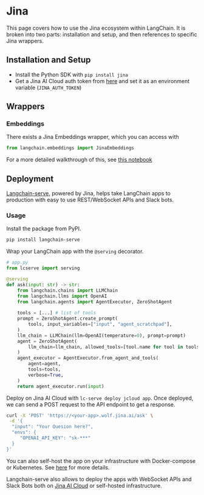 # Jina

This page covers how to use the Jina ecosystem within LangChain.
It is broken into two parts: installation and setup, and then references to specific Jina wrappers.

## Installation and Setup
- Install the Python SDK with `pip install jina`
- Get a Jina AI Cloud auth token from [here](https://cloud.jina.ai/settings/tokens) and set it as an environment variable (`JINA_AUTH_TOKEN`)

## Wrappers

### Embeddings

There exists a Jina Embeddings wrapper, which you can access with 
```python
from langchain.embeddings import JinaEmbeddings
```
For a more detailed walkthrough of this, see [this notebook](/docs/integrations/text_embedding/jina.html)

## Deployment

[Langchain-serve](https://github.com/jina-ai/langchain-serve), powered by Jina, helps take LangChain apps to production with easy to use REST/WebSocket APIs and Slack bots. 

### Usage

Install the package from PyPI. 

```bash
pip install langchain-serve
```

Wrap your LangChain app with the `@serving` decorator. 

```python
# app.py
from lcserve import serving

@serving
def ask(input: str) -> str:
    from langchain.chains import LLMChain
    from langchain.llms import OpenAI
    from langchain.agents import AgentExecutor, ZeroShotAgent
    
    tools = [...] # list of tools
    prompt = ZeroShotAgent.create_prompt(
        tools, input_variables=["input", "agent_scratchpad"],
    )
    llm_chain = LLMChain(llm=OpenAI(temperature=0), prompt=prompt)
    agent = ZeroShotAgent(
        llm_chain=llm_chain, allowed_tools=[tool.name for tool in tools]
    )
    agent_executor = AgentExecutor.from_agent_and_tools(
        agent=agent, 
        tools=tools, 
        verbose=True,
    )
    return agent_executor.run(input)
```

Deploy on Jina AI Cloud with `lc-serve deploy jcloud app`. Once deployed, we can send a POST request to the API endpoint to get a response.

```bash
curl -X 'POST' 'https://<your-app>.wolf.jina.ai/ask' \
 -d '{
  "input": "Your Quesion here?",
  "envs": {
     "OPENAI_API_KEY": "sk-***"
  }
}'
```

You can also self-host the app on your infrastructure with Docker-compose or Kubernetes. See [here](https://github.com/jina-ai/langchain-serve#-self-host-llm-apps-with-docker-compose-or-kubernetes) for more details.


Langchain-serve also allows to deploy the apps with WebSocket APIs and Slack Bots both on [Jina AI Cloud](https://cloud.jina.ai/) or self-hosted infrastructure. 
